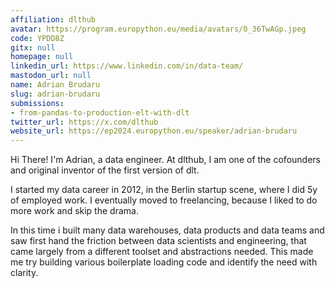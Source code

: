 ```yaml
---
affiliation: dlthub
avatar: https://program.europython.eu/media/avatars/0_36TwAGp.jpeg
code: YPDD8Z
gitx: null
homepage: null
linkedin_url: https://www.linkedin.com/in/data-team/
mastodon_url: null
name: Adrian Brudaru
slug: adrian-brudaru
submissions:
- from-pandas-to-production-elt-with-dlt
twitter_url: https://x.com/dlthub
website_url: https://ep2024.europython.eu/speaker/adrian-brudaru
---
```


Hi There! I'm Adrian, a data engineer. At dlthub, I am one of the cofounders and original inventor of the first version of dlt.

I started my data career in 2012, in the Berlin startup scene, where I did 5y of employed work. I eventually moved to freelancing, because I liked to do more work and skip the drama.

In this time i built many data warehouses, data products and data teams and saw first hand the friction between data scientists and engineering, that came largely from a different toolset and abstractions needed. This made me try building various boilerplate loading code and identify the need with clarity.
